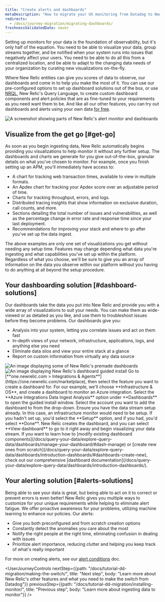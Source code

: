 ```yaml
---
title: "Create alerts and dashboards"
metaDescription: "How to migrate your UX monitoring from Datadog to New Relic."
redirects:
  - /docs/journey-migration/migrating-dashboards/
freshnessValidatedDate: never
---
```









Setting up monitors for your data is the foundation of observability, but it's only half of the equation. You need to be able to visualize your data, group streams together, and be notified when your system runs into issues that negatively affect your users. You need to be able to do all this from a centralized location, and be able to adapt to the changing data needs of your organization by curating new visualizations on-the-fly. 

Where New Relic entities can give you scores of data to observe, our dashboards and <InlinePopover type="alerts" /> come in to help you make the most of it. You can use our pre-configured options to set up dashboard solutions out of the box, or use [NRQL](/docs/query-your-data/nrql-new-relic-query-language/get-started/introduction-nrql-new-relics-query-language/), New Relic's Query Language, to create custom dashboard components and alert policies that are as fine-tuned to your requirements as you need want them to be. And like all our other features, you can try out dashboards and alerts using your own data [for free](https://newrelic.com/signup).

<img
    title="Alerts-and-dash"
    alt="A screenshot showing parts of New Relic's alert monitor and dashboards"
    src={journeyAlertsAndDash}
/>

## Visualize from the get go [#get-go]

As soon as you begin ingesting data, New Relic automatically begins providing you visualizations to help monitor it without any further setup. The dashboards and charts we generate for you give out-of-the-box, granular details on what you've chosen to monitor. For example, once you finish setting up an APM, you'll immediately have access to:

* A chart for tracking web transaction times, available to view in multiple formats.
* An Apdex chart for tracking your Apdex score over an adjustable period of time.
* Charts for tracking throughput, errors, and logs.
* Distributed tracing insights that show information on exclusive duration, call counts, and more. 
* Sections detailing the total number of issues and vulnerabilities, as well as the percentage change in error rate and response time since your last deployment.
* Recommendations for improving your stack and where to go after you've set up the data ingest.

The above examples are only one set of visualizations you get without needing any setup time. Features may change depending what data you're ingesting and what capabilities you've set up within the platform. Regardless of what you choose, we'll be sure to give you an array of information on the data you observe within our platform without you having to do anything at all beyond the setup procedure.

## Your dashboarding solution [#dashboard-solutions]

Our dashboards take the data you put into New Relic and provide you with a wide array of visualizations to suit your needs. You can make them as wide-viewed or as detailed as you like, and use them to troubleshoot issues before they become problems. Our dashboards give you:

* Analysis into your system, letting you correlate issues and act on them fast
* In-depth views of your network, infrastructure, applications, logs, and anything else you need
* Eliminate data silos and view your entire stack at a glance
* Report on custom information from virtually any data source 

<CollapserGroup>
    <Collapser
        id="dash-install"
        title="Install a premade dashboard"
    >
    <SideBySide>
    <Side>
        <img
        title="Premade dashboards"
        alt="An image displaying some of New Relic's premade dashboards"
        src={journeyInfraDash}
        />
        <img
        title="Dashboard guided install"
        alt="An image displaying New Relic's dashboard guided install"
        src={journeyAzureDash}
        />
    </Side>
    <Side>
    <Steps>
        <Step>
        Go to [<DNT>**one.newrelic.com > Integrations & Agents**</DNT>](https://one.newrelic.com/marketplace), then select the feature you want to create a dashboard for. For our example, we'll choose <DNT>**Infrastructure & OS**</DNT>, and create a dashboard to monitor an Azure integration.  
        </Step>
        <Step>
        Select the <DNT>**Azure Integrations Data Ingest Analysis**</DNT> option under <DNT>**Dashboards**</DNT> to open the guided install window.
        </Step>
        <Step>
        Select the account you want to add the dashboard to from the drop-down.
        </Step>
        <Step>
        Ensure you have the data stream setup already. In this case, an infrastructure monitor would need to be setup. If you hadn't set up, you'd select the <DNT>**Setup**</DNT> option, and if you had, you'd select <DNT>**Done**</DNT>.
        </Step>
        <Step>
        New Relic creates the dashboard, and you can select <DNT>**View dashboard**</DNT> to go to it right away and begin visualizing your data stream.
        </Step>
    </Steps>
    If you want to learn how to [modify existing dashboard components](/docs/query-your-data/explore-query-data/dashboards/manage-your-dashboard/#dash-manage) or [create new ones from scratch](/docs/query-your-data/explore-query-data/dashboards/introduction-dashboards/#dashboards-create-new), check out our comprehensive [dashboard documentation](/docs/query-your-data/explore-query-data/dashboards/introduction-dashboards/).
    </Side>
    </SideBySide>
    </Collapser>
</CollapserGroup>

## Your alerting solution [#alerts-solutions]

Being able to see your data is great, but being able to act on it to correct or prevent errors is even better! New Relic gives you multiple ways to customize <InlinePopover type="alerts" /> for your unique requirements while helping to eliminate alert fatigue. We offer proactive awareness for your problems, utilizing machine learning to enhance our policies. Our alerts:

* Give you both preconfigured and from scratch creation options
* Constantly detect the anomalies you care about the most
* Notify the right people at the right time, eliminating confusion in dealing with issues
* Prioritize alert importance, reducing clutter and helping you keep track of what's really important

For more on creating alerts, see our [alert conditions](/docs/alerts/create-alert/create-alert-condition/alert-conditions/) doc.

<UserJourneyControls
    nextStep={{path: "/docs/tutorial-dd-migration/making-the-switch/", title: "Next step", body: "Learn more about New Relic's other features and what you need to make the switch from Datadog"}}
    previousStep={{path: "/docs/tutorial-dd-migration/installing-monitor/", title: "Previous step", body: "Learn more about ingesting data to monitor"}}
/>


